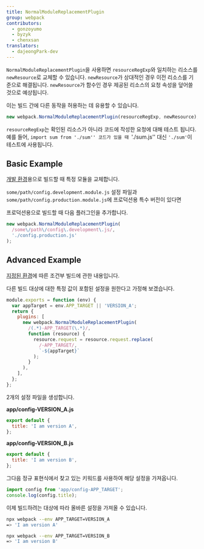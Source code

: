 ```yaml
---
title: NormalModuleReplacementPlugin
group: webpack
contributors:
  - gonzoyumo
  - byzyk
  - chenxsan
translators:
  - dajeongPark-dev
---
```


`NormalModuleReplacementPlugin`을 사용하면 `resourceRegExp`와 일치하는 리소스를 `newResource`로 교체할 수 있습니다. `newResource`가 상대적인 경우 이전 리소스를 기준으로 해결됩니다. `newResource`가 함수인 경우 제공된 리소스의 요청 속성을 덮어쓸 것으로 예상됩니다.

이는 빌드 간에 다른 동작을 허용하는 데 유용할 수 있습니다.

```js
new webpack.NormalModuleReplacementPlugin(resourceRegExp, newResource);
```

`resourceRegExp`는 확인된 리소스가 아니라 코드에 작성한 요청에 대해 테스트 됩니다. 예를 들어, `import sum from './sum'' 코드가 있을 때 `'./sum.js'' 대신 `'./sum'`이 테스트에 사용됩니다.

## Basic Example

[개발 환경](/guides/production)용으로 빌드할 때 특정 모듈을 교체합니다.

`some/path/config.development.module.js` 설정 파일과 `some/path/config.production.module.js`에 프로덕션용 특수 버전이 있다면

프로덕션용으로 빌드할 때 다음 플러그인을 추가합니다.

```javascript
new webpack.NormalModuleReplacementPlugin(
  /some\/path\/config\.development\.js/,
  './config.production.js'
);
```

## Advanced Example

[지정된 환경](/configuration/configuration-types)에 따른 조건부 빌드에 관한 내용입니다.

다른 빌드 대상에 대한 특정 값이 포함된 설정을 원한다고 가정해 보겠습니다.

```javascript
module.exports = function (env) {
  var appTarget = env.APP_TARGET || 'VERSION_A';
  return {
    plugins: [
      new webpack.NormalModuleReplacementPlugin(
        /(.*)-APP_TARGET(\.*)/,
        function (resource) {
          resource.request = resource.request.replace(
            /-APP_TARGET/,
            `-${appTarget}`
          );
        }
      ),
    ],
  };
};
```

2개의 설정 파일을 생성합니다.

**app/config-VERSION_A.js**

```javascript
export default {
  title: 'I am version A',
};
```

**app/config-VERSION_B.js**

```javascript
export default {
  title: 'I am version B',
};
```

그다음 정규 표현식에서 찾고 있는 키워드를 사용하여 해당 설정을 가져옵니다.

```javascript
import config from 'app/config-APP_TARGET';
console.log(config.title);
```

이제 빌드하려는 대상에 따라 올바른 설정을 가져올 수 있습니다.

```bash
npx webpack --env APP_TARGET=VERSION_A
=> 'I am version A'

npx webpack --env APP_TARGET=VERSION_B
=> 'I am version B'
```
